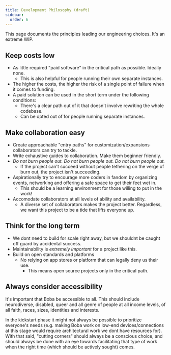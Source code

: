 ```yaml
---
title: Development Philosophy (draft)
sidebar:
  order: 6
---
```


This page documents the principles leading our engineering choices. It's an
extreme WIP.

## Keep costs low

- As little required "paid software" in the critical path as possible. Ideally
  none.
  - This is also helpful for people running their own separate instances.
- The higher the costs, the higher the risk of a single point of failure when it
  comes to funding.
- A paid solution can be used in the short term under the following conditions:
  - There's a clear path out of it that doesn't involve rewriting the whole
    codebase.
  - Can be opted out of for people running separate instances.

## Make collaboration easy

- Create approachable "entry paths" for customization/expansions collaborators
  can try to tackle.
- Write exhaustive guides to collaboration. Make them beginner friendly.
- _Do not burn people out. Do not burn people out. Do not burn people out._
  - If the project can't succeed without people tethering on the verge of burn
    out, the project isn't succeeding.
- Aspirationally try to encourage more coders in fandom by organizing events,
  networking and offering a safe space to get their feet wet in.
  - This should be a learning environment for those willing to put in the work!
- Accomodate collaborators at all levels of ability and availability.
  - A diverse set of collaborators makes the project better. Regardless, we want
    this project to be a tide that lifts everyone up.

## Think for the long term

- We dont need to build for scale right away, but we shouldnt be caught off
  guard by accidental success.
- Maintainability is _extremely important_ for a project like this.
- Build on open standards and platforms
  - No relying on app stores or platform that can legally deny us their use.
    - This means open source projects only in the critical path.

## Always consider accessibility

It's important that Boba be accessible to all. This should include neurodiverse,
disabled, queer and all genre of people at all income levels, of all faith,
races, sizes, identities and interests.

In the kickstart phase it might not always be possible to prioritize everyone's
needs (e.g. making Boba work on low-end devices/connections at this stage would
require architectural work we dont have resources for). With that said, "cutting
corners" should always be a conscious choice, and should always be done with an
eye towards facilitating that type of work when the right time (which should be
actively sought) comes.
